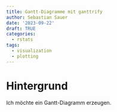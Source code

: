 ```yaml
---
title: Gantt-Diagramme mit ganttrify
author: Sebastian Sauer
date: '2023-09-22'
draft: TRUE 
categories:
  - rstats
tags:
  - visualization
  - plotting
---
```




# Hintergrund

Ich möchte ein Gantt-Diagramm erzeugen.


